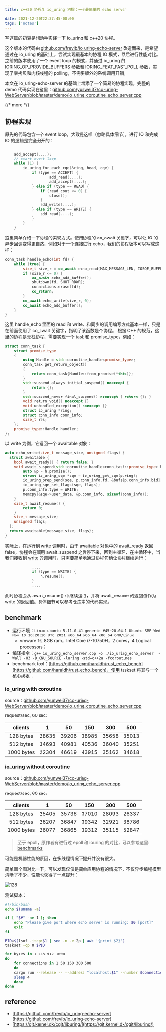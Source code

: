 ```yaml
---
title: c++20 协程与 io_uring 初探：一个最简单的 echo server

date: 2021-12-20T22:37:45-08:00
tags: ['notes']
---
```


写这篇的初衷是想动手实践一下 io_uring 和 c++20 协程。

这个版本的代码由 [github.com/frevib/io_uring-echo-server](github.com/frevib/io_uring-echo-server) 改造而来，是希望通过在 io_uring 的基础上，尝试实现最基本的协程 IO 模式，然后进行性能对比。之前的版本使用了一个 event loop 的模式，并通过 io_uring 的 IORING_OP_PROVIDE_BUFFERS 参数和 IORING_FEAT_FAST_POLL 参数，实现了零拷贝和内核线程的 polling，不需要额外的系统调用开销。

本文在 io_uring-echo-server 的基础上增添了一个简易的协程实现，完整的 demo 代码实现在这里：[github.com/yunwei37/co-uring-WebServer/blob/master/demo/io_uring_coroutine_echo_server.cpp](https://github.com/yunwei37/co-uring-WebServer/blob/master/demo/io_uring_coroutine_echo_server.cpp)

{/* more */}

## 协程实现

原先的代码包含一个 event loop，大致是这样（忽略具体细节），进行 IO 和完成 IO 的逻辑是完全分开的：

```cpp

    add_accept(....);
    // start event loop
    while (1) {
        io_uring_for_each_cqe(&ring, head, cqe) {
            if (type == ACCEPT) {
                    add_read(....);
                    add_accept(....);
            } else if (type == READ) {
                if (read_cout <= 0) {
                    close();
                }
                add_write(....);
            } else if (type == WRITE) {
                add_read(....);
            }
        }
    }
```

这里简单介绍一下协程的实现方式。使用协程的 co_await 关键字，可以让 IO 的异步回调变得更自然，例如对于一个连接进行 echo，我们的协程版本可以写成这样：

```cpp
conn_task handle_echo(int fd) {
    while (true) {
        size_t size_r = co_await echo_read(MAX_MESSAGE_LEN, IOSQE_BUFFER_SELECT);
        if (size_r <= 0) {
            co_await echo_add_buffer();
            shutdown(fd, SHUT_RDWR);
            connections.erase(fd);
            co_return;
        }
        co_await echo_write(size_r, 0);
        co_await echo_add_buffer();
    }
}
```

这里 handle_echo 里面的 read 和 write，和同步的调用编写方式基本一样，只是在前面使用了 co_await 关键字，指明了该函数是个协程。
根据 C++ 的规范，这里的协程是无栈协程，需要实现一个 task 和 promise_type，例如：

```cpp
struct conn_task {
    struct promise_type
    {
        using Handle = std::coroutine_handle<promise_type>;
        conn_task get_return_object()
        {
            return conn_task{Handle::from_promise(*this)};
        }
        std::suspend_always initial_suspend() noexcept { 
            return {}; 
        }
        std::suspend_never final_suspend() noexcept { return {}; }
        void return_void() noexcept {}
        void unhandled_exception() noexcept {}
        struct io_uring *ring;
        struct conn_info conn_info;  
        size_t res;
    };
    promise_type::Handle handler;
};
```

以 write 为例，它返回一个 awaitable 对象：

```cpp
auto echo_write(size_t message_size, unsigned flags) {
  struct awaitable {
    bool await_ready() { return false; }
    void await_suspend(std::coroutine_handle<conn_task::promise_type> h) {
        auto &p = h.promise();
        struct io_uring_sqe *sqe = io_uring_get_sqe(p.ring);
        io_uring_prep_send(sqe, p.conn_info.fd, &bufs[p.conn_info.bid], message_size, 0);
        io_uring_sqe_set_flags(sqe, flags);
        p.conn_info.type = WRITE;
        memcpy(&sqe->user_data, &p.conn_info, sizeof(conn_info));
    }
    size_t await_resume() {
        return 0;
    }
    size_t message_size;
    unsigned flags;
  };
  return awaitable{message_size, flags};
}
```

实际上，在运行到 write 调用时，由于 awaitable 对象中的 await_ready 返回 false，协程会在调用 await_suspend 之后停下来，回到主循环，在主循环中，当我们接收到 write 的调用时，只需要简单地通过协程句柄让协程继续运行：

```cpp
            ....
            if (type == WRITE) {
                h.resume();
            }
            ....
```

此时协程会从 await_resume() 中继续运行，并将 await_resume 的返回值作为 write 的返回值。具体细节可以参考仓库中的代码实现。

## benchmark

- 运行环境：`Linux ubuntu 5.11.0-41-generic #45~20.04.1-Ubuntu SMP Wed Nov 10 10:20:10 UTC 2021 x86_64 x86_64 x86_64 GNU/Linux`
  - vmware 16, 8GB ram，Intel Core i7-10750H，2 cores，4 Logical processors；
- 编译指令：`g++ io_uring_echo_server.cpp -o ./io_uring_echo_server  -Wall -O3 -D_GNU_SOURCE -luring -std=c++2a -fcoroutines`
- benchmark tool：[https://github.com/haraldh/rust_echo_bench](https://github.com/haraldh/rust_echo_bench)，使用 taskset 将其与一个核心绑定：

### io_uring with coroutine

source：[github.com/yunwei37/co-uring-WebServer/blob/master/demo/io_uring_coroutine_echo_server.cpp](https://github.com/yunwei37/co-uring-WebServer/blob/master/demo/io_uring_coroutine_echo_server.cpp)

request/sec, 60 sec:

| clients    | 1     | 50     | 150    | 300    | 500    |
|:----------:|:-----:|:------:|:------:|:------:|:------:|
| 128 bytes  | 28635 | 39206  | 38985  | 35658  | 35013  |
| 512 bytes  | 34693 | 40981  | 40536  | 36040  | 35251  |
| 1000 bytes | 22304 | 46619  | 43915  | 35162	| 34618  |

### io_uring without coroutine

source：[github.com/yunwei37/co-uring-WebServer/blob/master/demo/io_uring_echo_server.cpp](https://github.com/yunwei37/co-uring-WebServer/blob/master/demo/io_uring_echo_server.cpp)

request/sec, 60 sec:

| clients    | 1     | 50     | 150    | 300    | 500    |
|:----------:|:-----:|:------:|:------:|:------:|:------:|
| 128 bytes  | 25405 | 35736  | 37010  | 28093  | 26337  |
| 512 bytes  | 26207 | 36847  | 39342  | 32921  | 38786  |
| 1000 bytes | 26077 |  36865 | 39312  | 35115  | 52847  |

> 至于 epoll，原作者有进行过 epoll 和 iouring 的对比，可以参考这里: [benchmarks](https://github.com/frevib/io_uring-echo-server/blob/io-uring-feat-fast-poll/benchmarks/benchmarks.md#benchmark-results-requestssecond)


可能是机器性能的原因，在多线程情况下提升并没有很大。

简单画个图对比一下，可以发现仅仅是简单应用协程的情况下，不仅异步编程模型清晰了不少，性能也获得了一点提升：

![128](/images/128.png)

测试脚本：

```bash
#!/bin/bash
echo $(uname -a)

if [ "$#" -ne 1 ]; then
    echo "Please give port where echo server is running: $0 [port]"
    exit
fi

PID=$(lsof -itcp:$1 | sed -n -e 2p | awk '{print $2}')
taskset -cp 0 $PID

for bytes in 1 128 512 1000
do
	for connections in 1 50 150 300 500
	do
   	cargo run --release -- --address "localhost:$1" --number $connections --duration 60 --length $bytes
   	sleep 4
	done
done
```

## reference

- [https://github.com/frevib/io_uring-echo-server](https://github.com/frevib/io_uring-echo-server)
- [https://git.kernel.dk/cgit/liburing/](https://git.kernel.dk/cgit/liburing/)